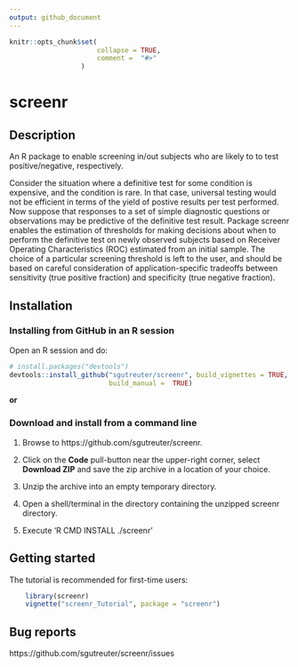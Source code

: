 ```yaml
---
output: github_document
---
```


<!-- README.md is generated from README.Rmd -->

```r
knitr::opts_chunk$set(
                      collapse = TRUE,
                      comment =  "#>"
                  )
```

# screenr

## Description

An R package to enable screening in/out subjects who are likely to to
test positive/negative, respectively.

Consider the situation where a definitive test for some condition
is expensive, and the condition is rare.  In that case, universal testing
would not be efficient in terms of the yield of postive results per test
performed.  Now suppose that responses to a set of simple diagnostic
questions or observations may be predictive of the definitive test result.
Package screenr enables the estimation of thresholds for making decisions
about when to perform the definitive test on newly observed subjects based
on Receiver Operating Characteristics (ROC) estimated from an initial sample.
The choice of a particular screening threshold is left to the user, and
should be based on careful consideration of application-specific tradeoffs
between sensitivity (true positive fraction) and specificity (true negative
fraction).

## Installation

### Installing from GitHub in an  R session

Open an R session and do:

```r
# install.packages("devtools")
devtools::install_github("sgutreuter/screenr", build_vignettes = TRUE,
                         build_manual =  TRUE)
```
**or**

### Download and install from a command line

1. Browse to https://github.com/sgutreuter/screenr.

2. Click on  the **Code** pull-button near the upper-right corner,
select **Download ZIP** and save the zip archive in a location of your
choice.

3. Unzip the archive into an empty temporary directory.

4. Open a shell/terminal in the directory containing the unzipped
screenr directory.

5. Execute 'R CMD INSTALL ./screenr'

## Getting started

The tutorial is recommended for first-time users:
```r
    library(screenr)
    vignette("screenr_Tutorial", package = "screenr")
```

## Bug reports

https://github.com/sgutreuter/screenr/issues
